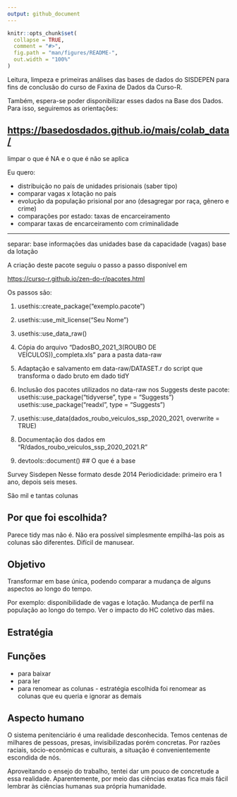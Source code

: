 ```yaml
---
output: github_document
---
```


<!-- README.md is generated from README.Rmd. Please edit that file -->

```r
knitr::opts_chunk$set(
  collapse = TRUE,
  comment = "#>",
  fig.path = "man/figures/README-",
  out.width = "100%"
)
```

Leitura, limpeza e primeiras análises das bases de dados do SISDEPEN para fins de conclusão do curso de Faxina de Dados da Curso-R.

Também, espera-se poder disponibilizar esses dados na Base dos Dados. Para isso, seguiremos as orientações:

<https://basedosdados.github.io/mais/colab_data/>
------------------------------------
limpar o que é NA e o que é não se aplica

Eu quero:

-  distribuição no país de unidades prisionais (saber tipo)
- comparar vagas x lotação no país
-  evolução da população prisional por ano (desagregar por raça, gênero e crime)
- comparações por estado: taxas de encarceiramento
- comparar taxas de encarceiramento com criminalidade

-----------------------------------------------------------------------
separar:
base informações das unidades
base da capacidade (vagas)
base da lotação

A criação deste pacote seguiu o passo a passo disponível em

<https://curso-r.github.io/zen-do-r/pacotes.html>

Os passos são:

1.  usethis::create_package("exemplo.pacote")

2.  usethis::use_mit_license("Seu Nome")

3.  usethis::use_data_raw()

4.  Cópia do arquivo "DadosBO_2021_3(ROUBO DE VEÍCULOS))\_completa.xls" para a pasta data-raw

5.  Adaptação e salvamento em data-raw/DATASET.r do script que transforma o dado bruto em dado tidY

6.  Inclusão dos pacotes utilizados no data-raw nos Suggests deste pacote: usethis::use_package("tidyverse", type = "Suggests") usethis::use_package("readxl", type = "Suggests")

7.  usethis::use_data(dados_roubo_veiculos_ssp_2020_2021, overwrite = TRUE)

8.  Documentação dos dados em "R/dados_roubo_veiculos_ssp_2020_2021.R"

9.  devtools::document()
## O que é a base

Survey
Sisdepen
Nesse formato desde 2014
Periodicidade: primeiro era 1 ano, depois seis meses. 

São mil e tantas colunas

## Por que foi escolhida?

Parece tidy mas não é. Não era possível simplesmente empilhá-las pois as colunas são diferentes. Difícil de manusear.

## Objetivo

Transformar em base única, podendo comparar a mudança de alguns aspectos ao longo do tempo.

Por exemplo: disponibilidade de vagas e lotação. Mudança de perfil na população ao longo do tempo. Ver o impacto do HC coletivo das mães. 

## Estratégia



## Funções

-   para baixar
-   para ler
-   para renomear as colunas - estratégia escolhida foi renomear as colunas que eu queria e ignorar as demais 


## Aspecto humano

O sistema penitenciário é uma realidade desconhecida. Temos centenas de milhares de pessoas, presas, invisibilizadas porém concretas. Por razões raciais, sócio-econômicas e culturais, a situação é convenientemente escondida de nós.

Aproveitando o ensejo do trabalho, tentei dar um pouco de concretude a essa realidade. Aparentemente, por meio das ciências exatas fica mais fácil lembrar às ciências humanas sua própria humanidade. 

